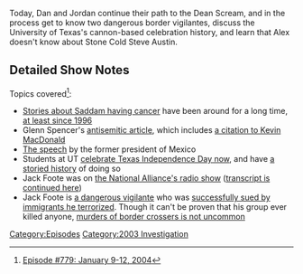 {{DEFAULTSORT:
    #_EPISODE_0779:January 9-12, 2004
}}{{Episode
    | title             = January 9-12, 2004
    | caption           = Listen to this episode on [https://knowledgefight.libsyn.com/779-january-9-12-2004 Libsyn] [https://open.spotify.com/episode/0cJMl5xzMLY7VivsjCSvXP Spotify], Read the [[Transcript/779: January 9-12, 2004|Unofficial Transcript]]
    | episodeNumber     = 779
    | length            = 01:35:28
    | airDate           = February 22, 2023
    | coverageStartDate = January 9, 2004
    | coverageEndDate   = January 12, 2004
    | episodeType       = [[:Category:2003 Investigation|2003 Investigation]]
    | appearance        = [[Glenn Spencer]], [[Jack Foote]], [[Saddam Hussein]], [[Glen Spencer]], [[Joel Skousen]], [[Kevin McDonald]], [[David Kelly]]
    | previousEpisode   = [[778: January 8, 2004]]
    | nextEpisode       = [[780: February 21, 2023]]
}}

{{Stub}}

Today, Dan and Jordan continue their path to the Dean Scream, and in the process get to know two dangerous border vigilantes, discuss the University of Texas's cannon-based celebration history, and learn that Alex doesn't know about Stone Cold Steve Austin.

==Detailed Show Notes==

Topics covered<ref>[https://knowledgefight.com/research/2023/2/21/episode-779-january-9-12-2004 Episode #779: January 9-12, 2004]</ref>:

*[https://www.cbsnews.com/news/saddam-secretly-ill/ Stories about Saddam having cancer] have been around for a long time, [https://www.upi.com/Archives/1996/01/27/Saddam-Hussein-cancer-reported/4247822718800/ at least since 1996]
*Glenn Spencer's [https://web.archive.org/web/20090308050415/http://www.americanpatrol.com/SPENCER-GLENN/081223-JewInf-GS_081223.html antisemitic article], which includes [https://www.splcenter.org/fighting-hate/extremist-files/individual/kevin-macdonald a citation to Kevin MacDonald]
*[https://www.c-span.org/video/?88352-1%2Fmexican-immigration The speech] by the former president of Mexico
*Students at UT [https://tower.utexas.edu/2020/03/02/light-the-tower-texas-independence-day/ celebrate Texas Independence Day now], and have [https://news.utexas.edu/2008/03/06/how-texas-independence-day-came-to-ut/ a storied history] of doing so
*Jack Foote was on [https://www.amfirstbooks.com/IntroPages/ToolBarTopics/Articles/Featured_Authors/strom,_kevin/kevin_strom_works/Kevin_Strom_2002-2004/Kevin_A._Strom_20031220_War_on_the_Border;_Interview_with_Jack_Foote;_Part_1.html the National Alliance's radio show] ([https://www.amfirstbooks.com/IntroPages/ToolBarTopics/Articles/Featured_Authors/strom,_kevin/kevin_strom_works/Kevin_Strom_2002-2004/Kevin_A._Strom_20031227_War_On_the_Border,_Part_2.html transcript is continued here])
*Jack Foote is [https://commons.stmarytx.edu/cgi/viewcontent.cgi?article=1357&context=thescholar a dangerous vigilante] who was [https://www.myplainview.com/news/article/Two-immigrants-take-formal-possession-of-seized-8637993.php successfully sued by immigrants he terrorized]. Though it can't be proven that his group ever killed anyone, [https://www.adl.org/sites/default/files/documents/assets/pdf/combating-hate/Border-Disputes-Armed-Vigilantes-in-Arizona.pdf murders of border crossers is not uncommon]

[[Category:Episodes]]
[[Category:2003 Investigation]]

